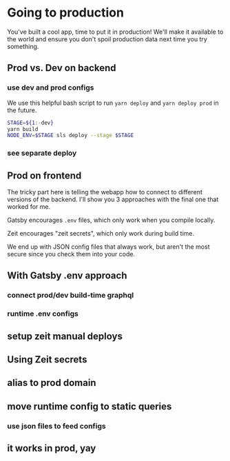 


# Going to production

You've built a cool app, time to put it in production! We'll make it available to the world and ensure you don't spoil production data next time you try something.

## Prod vs. Dev on backend

<Vimeo id="400644102" />

### use dev and prod configs

<Vimeo id="400644477" />

We use this helpful bash script to run `yarn deploy` and `yarn deploy prod` in the future.

```bash
STAGE=${1:-dev}
yarn build
NODE_ENV=$STAGE sls deploy --stage $STAGE
```

### see separate deploy

<Vimeo id="400644589" />

## Prod on frontend

The tricky part here is telling the webapp how to connect to different versions of the backend. I'll show you 3 approaches with the final one that worked for me.

Gatsby encourages `.env` files, which only work when you compile locally.

Zeit encourages "zeit secrets", which only work during build time.

We end up with JSON config files that always work, but aren't the most secure since you check them into your code.

<Vimeo id="400644732" />

## With Gatsby .env approach

### connect prod/dev build-time graphql

<Vimeo id="400645008" />

### runtime .env configs

<Vimeo id="400645353" />

## setup zeit manual deploys

<Vimeo id="400648337" />

## Using Zeit secrets

<Vimeo id="400646018" />

## alias to prod domain

<Vimeo id="400646330" />

## move runtime config to static queries

<Vimeo id="400646651" />

### use json files to feed configs

<Vimeo id="400647044" />

## it works in prod, yay

<Vimeo id="400647286" />
